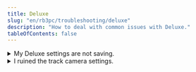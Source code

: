 ```yaml
---
title: Deluxe
slug: "en/rb3pc/troubleshooting/deluxe"
description: "How to deal with common issues with Deluxe."
tableOfContents: false
---
```


<details>
<summary>My Deluxe settings are not saving.</summary>
You set "**Confirm DX Settings Save**" to **Off**.  
You can enable it again in:  
`Menu > Options > Deluxe Settings > Advanced > Functional Options > Confirm DX Settings Save`
</details>

<details>
<summary>I ruined the track camera settings.</summary>
Restarting your game will reset them back to normal.
</details>